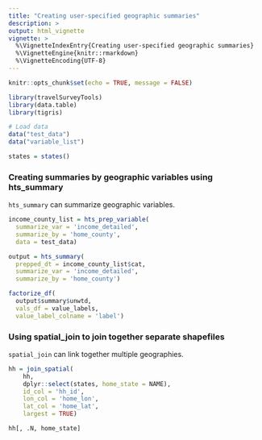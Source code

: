 ```yaml
---
title: "Creating user-specified geographic summaries"
description: >
output: html_vignette
vignette: >
  %\VignetteIndexEntry{Creating user-specified geographic summaries}
  %\VignetteEngine{knitr::rmarkdown}
  %\VignetteEncoding{UTF-8}
---
```


```r
knitr::opts_chunk$set(echo = TRUE, message = FALSE)

```

```r

library(travelSurveyTools)
library(data.table)
library(tigris)

# Load data
data("test_data")
data("variable_list")

states = states()
```

### Creating summaries by geographic variables using hts_summary

`hts_summary` can summarize geographic variables.

```r
income_county_list = hts_prep_variable(
  summarize_var = 'income_detailed',
  summarize_by = 'home_county',
  data = test_data)

output = hts_summary(
  prepped_dt = income_county_list$cat,
  summarize_var = 'income_detailed',
  summarize_by = 'home_county')

factorize_df(
  output$summary$unwtd,
  vals_df = value_labels,
  value_label_colname = 'label')

```

### Using spatial_join to join together separate shapefiles

`spatial_join` can link together multiple geographies.

```r

hh = join_spatial(
    hh,
    dplyr::select(states, home_state = NAME),
    id_col = 'hh_id',
    lon_col = 'home_lon',
    lat_col = 'home_lat',
    largest = TRUE)

hh[, .N, home_state]
```